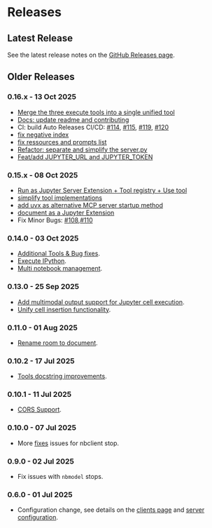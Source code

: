 # Releases

## Latest Release

See the latest release notes on the [GitHub Releases page](https://github.com/datalayer/jupyter-mcp-server/releases).

## Older Releases

### 0.16.x - 13 Oct 2025

- [Merge the three execute tools into a single unified tool](https://github.com/datalayer/jupyter-mcp-server/pull/111)
- [Docs: update readme and contributing](https://github.com/datalayer/jupyter-mcp-server/pull/112)
- CI: build Auto Releases CI/CD: [#114](https://github.com/datalayer/jupyter-mcp-server/pull/114), [#115](https://github.com/datalayer/jupyter-mcp-server/pull/115), [#119](https://github.com/datalayer/jupyter-mcp-server/pull/119), [#120](https://github.com/datalayer/jupyter-mcp-server/pull/120)
- [fix negative index](https://github.com/datalayer/jupyter-mcp-server/pull/116)
- [fix ressources and prompts list](https://github.com/datalayer/jupyter-mcp-server/pull/117)
- [Refactor: separate and simplify the server.py](https://github.com/datalayer/jupyter-mcp-server/pull/123)
- [Feat/add JUPYTER_URL and JUPYTER_TOKEN](https://github.com/datalayer/jupyter-mcp-server/pull/125)

### 0.15.x - 08 Oct 2025

- [Run as Jupyter Server Extension + Tool registry + Use tool](https://github.com/datalayer/jupyter-mcp-server/pull/95)
- [simplify tool implementations](https://github.com/datalayer/jupyter-mcp-server/pull/101)
- [add uvx as alternative MCP server startup method](https://github.com/datalayer/jupyter-mcp-server/pull/101)
- [document as a Jupyter Extension](https://github.com/datalayer/jupyter-mcp-server/pull/101)
- Fix Minor Bugs: [#108](https://github.com/datalayer/jupyter-mcp-server/pull/108),[#110](https://github.com/datalayer/jupyter-mcp-server/pull/110)

### 0.14.0 - 03 Oct 2025

- [Additional Tools & Bug fixes](https://github.com/datalayer/jupyter-mcp-server/pull/93).
- [Execute IPython](https://github.com/datalayer/jupyter-mcp-server/pull/90).
- [Multi notebook management](https://github.com/datalayer/jupyter-mcp-server/pull/88).

### 0.13.0 - 25 Sep 2025

- [Add multimodal output support for Jupyter cell execution](https://github.com/datalayer/jupyter-mcp-server/pull/75).
- [Unify cell insertion functionality](https://github.com/datalayer/jupyter-mcp-server/pull/73).

### 0.11.0 - 01 Aug 2025

- [Rename room to document](https://github.com/datalayer/jupyter-mcp-server/pull/35).

### 0.10.2 - 17 Jul 2025

- [Tools docstring improvements](https://github.com/datalayer/jupyter-mcp-server/pull/30).

### 0.10.1 - 11 Jul 2025

- [CORS Support](https://github.com/datalayer/jupyter-mcp-server/pull/29).

### 0.10.0 - 07 Jul 2025

- More [fixes](https://github.com/datalayer/jupyter-mcp-server/pull/28) issues for nbclient stop.

### 0.9.0 - 02 Jul 2025

- Fix issues with `nbmodel` stops.

### 0.6.0 - 01 Jul 2025

- Configuration change, see details on the [clients page](/clients) and [server configuration](/configure).
